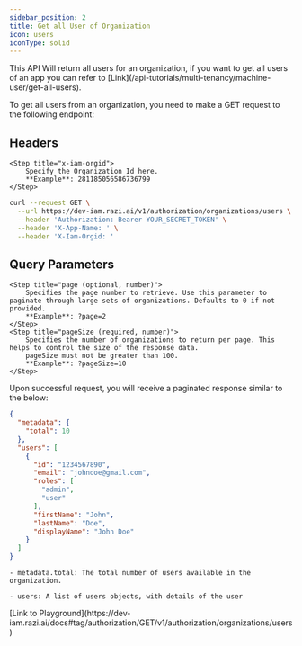 ```yaml
---
sidebar_position: 2
title: Get all User of Organization
icon: users
iconType: solid
---
```




<UserTypeLoggedInWarning />

<Note>
  This API Will return all users for an organization, if you want to get all users of an app you can refer to [Link](/api-tutorials/multi-tenancy/machine-user/get-all-users).
</Note>


To get all users from an organization, you need to make a GET request to the following endpoint:

## Headers
<Steps>

    <Step title="x-iam-orgid">
        Specify the Organization Id here.
        **Example**: 281185056586736799
    </Step>
</Steps>

```bash
curl --request GET \
  --url https://dev-iam.razi.ai/v1/authorization/organizations/users \
  --header 'Authorization: Bearer YOUR_SECRET_TOKEN' \
  --header 'X-App-Name: ' \
  --header 'X-Iam-Orgid: '
```
## Query Parameters
<Steps>

    <Step title="page (optional, number)">
        Specifies the page number to retrieve. Use this parameter to paginate through large sets of organizations. Defaults to 0 if not provided.
        **Example**: ?page=2
    </Step>
    <Step title="pageSize (required, number)">
        Specifies the number of organizations to return per page. This helps to control the size of the response data.
        pageSize must not be greater than 100.
        **Example**: ?pageSize=10
    </Step>
</Steps>
Upon successful request, you will receive a paginated response similar to the below:

```json
{
  "metadata": {
    "total": 10
  },
  "users": [
    {
      "id": "1234567890",
      "email": "johndoe@gmail.com",
      "roles": [
        "admin",
        "user"
      ],
      "firstName": "John",
      "lastName": "Doe",
      "displayName": "John Doe"
    }
  ]
}
```
<Check>

    - metadata.total: The total number of users available in the organization.

    - users: A list of users objects, with details of the user
</Check>

<Tip>
    [Link to Playground](https://dev-iam.razi.ai/docs#tag/authorization/GET/v1/authorization/organizations/users)
</Tip>


